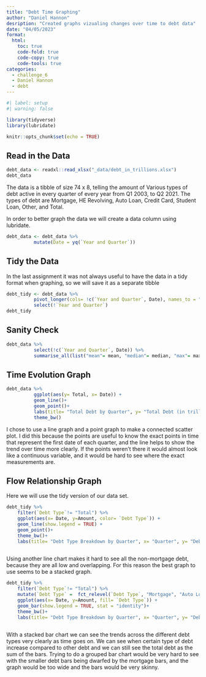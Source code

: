 ```yaml
---
title: "Debt Time Graphing"
author: "Daniel Hannon"
desription: "Created graphs vizualing changes over time to debt data"
date: "04/05/2023"
format:
  html:
    toc: true
    code-fold: true
    code-copy: true
    code-tools: true
categories:
  - challenge_6
  - Daniel Hannon
  - debt
---
```


```r
#| label: setup
#| warning: false

library(tidyverse)
library(lubridate)

knitr::opts_chunk$set(echo = TRUE)
```

## Read in the Data

```r
debt_data <- readxl::read_xlsx("_data/debt_in_trillions.xlsx")
debt_data
```
The data is a tibble of size 74 x 8, telling the amount of Various types of debt active in every quarter of every year from Q1 2003, to Q2 2021. The types of debt are Mortgage, HE Revolving, Auto Loan, Credit Card, Student Loan, Other, and Total. 

In order to better graph the data we will create a data column using lubridate.
```r
debt_data <- debt_data %>%
          mutate(Date = yq(`Year and Quarter`))
```
## Tidy the Data

In the last assignment it was not always useful to have the data in a tidy format when graphing, so we will save it as a separate tibble

```r
debt_tidy <- debt_data %>%
          pivot_longer(cols= !c(`Year and Quarter`, Date), names_to = "Debt Type", values_to = "Amount") %>%
          select(!`Year and Quarter`)
debt_tidy
```

## Sanity Check

```r
debt_data %>%
          select(!c(`Year and Quarter`, Date)) %>%
          summarise_all(list("mean"= mean, "median"= median, "max"= max, "min" = min))
```

## Time Evolution Graph

```r
debt_data %>%
          ggplot(aes(y= Total, x= Date)) +
          geom_line()+
          geom_point()+
          labs(title= "Total Debt by Quarter", y= "Total Debt (in trillions)", x= "Fiscal Quarter")+
          theme_bw()
```
I chose to use a line graph and a point graph to make a connected scatter plot. I did this because the points are useful to know the exact points in time that represent the first date of each quarter, and the line helps to show the trend over time more clearly. If the points weren't there it would almost look like a continuous variable, and it would be hard to see where the exact measurements are.

## Flow Relationship Graph

Here we will use the tidy version of our data set. 

```r
debt_tidy %>%
    filter(`Debt Type`!= "Total") %>%
    ggplot(aes(x= Date, y=Amount, color= `Debt Type`)) + 
    geom_line(show.legend = TRUE) +
    geom_point()+
    theme_bw()+
    labs(title= "Debt Type Breakdown by Quarter", x= "Quarter", y= "Debt (in trillions)")
  
```
Using another line chart makes it hard to see all the non-mortgage debt, because they are all low and overlapping. For this reason the best graph to use seems to be a stacked graph.

```r
debt_tidy %>%
    filter(`Debt Type`!= "Total") %>%
    mutate(`Debt Type` =  fct_relevel(`Debt Type`, "Mortgage", "Auto Loan", "Credit Card", "HE Revolving", "Other", "Student Loan"))%>%
    ggplot(aes(x= Date, y=Amount, fill= `Debt Type`)) + 
    geom_bar(show.legend = TRUE, stat = "identity")+ 
    theme_bw()+
    labs(title= "Debt Type Breakdown by Quarter", x= "Quarter", y= "Debt (in trillions)")
  
```
With a stacked bar chart we can see the trends across the different debt types very clearly as time goes on. We can see when certain type of debt increase compared to other debt and we can still see the total debt as the sum of the bars. Trying to do a grouped bar chart would be very hard to see with the smaller debt bars being dwarfed by the mortgage bars, and the graph would be too wide and the bars would be very skinny. 
